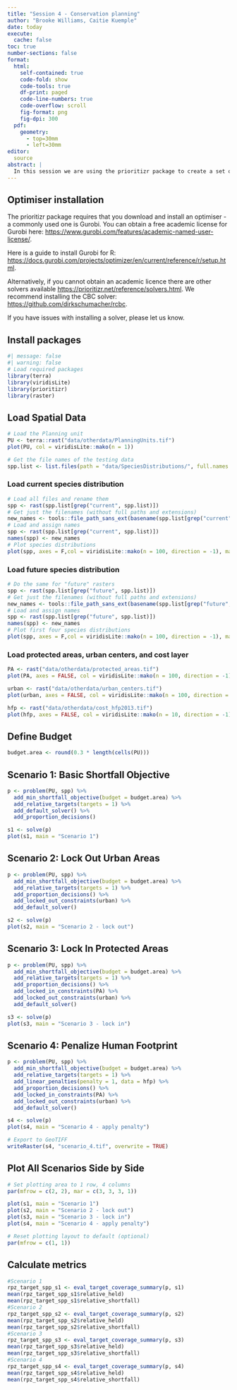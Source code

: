 ```yaml
---
title: "Session 4 - Conservation planning"
author: "Brooke Williams, Caitie Kuemple"
date: today
execute: 
  cache: false
toc: true
number-sections: false
format: 
  html:
    self-contained: true
    code-fold: show
    code-tools: true
    df-print: paged
    code-line-numbers: true
    code-overflow: scroll
    fig-format: png
    fig-dpi: 300
  pdf:
    geometry: 
      - top=30mm
      - left=30mm
editor:
  source
abstract: |
  In this session we are using the prioritizr package to create a set of conservation scenarios for protecting the future distribution of koalas in the SEQ region. 
---
```


## Optimiser installation

The prioritizr package requires that you download and install an optimiser - a commonly used one is Gurobi. You can obtain a free academic license for Gurobi here: [https://www.gurobi.com/features/academic-named-user-license/](https://www.gurobi.com/features/academic-named-user-license/). 

Here is a guide to install Gurobi for R: [https://docs.gurobi.com/projects/optimizer/en/current/reference/r/setup.html](https://docs.gurobi.com/projects/optimizer/en/current/reference/r/setup.html). 

Alternatively, if you cannot obtain an academic licence there are other solvers available [https://prioritizr.net/reference/solvers.html](https://prioritizr.net/reference/solvers.html). We recommend installing the CBC solver: [https://github.com/dirkschumacher/rcbc](https://github.com/dirkschumacher/rcbc). 

If you have issues with installing a solver, please let us know.

## Install packages

```r
#| message: false
#| warning: false
# Load required packages
library(terra)
library(viridisLite)
library(prioritizr)
library(raster)
```

## Load Spatial Data

```r
# Load the Planning unit
PU <- terra::rast("data/otherdata/PlanningUnits.tif")
plot(PU, col = viridisLite::mako(n = 1))
```

```r
# Get the file names of the testing data
spp.list <- list.files(path = "data/SpeciesDistributions/", full.names = TRUE, recursive = TRUE, pattern = ".tif$")
```

### Load current species distribution

```r
# Load all files and rename them
spp <- rast(spp.list[grep("current", spp.list)])
# Get just the filenames (without full paths and extensions)
new_names <- tools::file_path_sans_ext(basename(spp.list[grep("current", spp.list)]))
# Load and assign names
spp <- rast(spp.list[grep("current", spp.list)])
names(spp) <- new_names
# Plot species distributions
plot(spp, axes = F,col = viridisLite::mako(n = 100, direction = -1), main = c(names(spp)))
```

### Load future species distribution

```r
# Do the same for "future" rasters
spp <- rast(spp.list[grep("future", spp.list)])
# Get just the filenames (without full paths and extensions)
new_names <- tools::file_path_sans_ext(basename(spp.list[grep("future", spp.list)]))
# Load and assign names
spp <- rast(spp.list[grep("future", spp.list)])
names(spp) <- new_names
# Plot first four species distributions
plot(spp, axes = F,col = viridisLite::mako(n = 100, direction = -1), main = c(names(spp)))
```

### Load protected areas, urban centers, and cost layer

```r
PA <- rast("data/otherdata/protected_areas.tif")
plot(PA, axes = FALSE, col = viridisLite::mako(n = 100, direction = -1), main = "Protected Areas (I & II)")

urban <- rast("data/otherdata/urban_centers.tif")
plot(urban, axes = FALSE, col = viridisLite::mako(n = 100, direction = -1), main = "Urban Centers")

hfp <- rast("data/otherdata/cost_hfp2013.tif")
plot(hfp, axes = FALSE, col = viridisLite::mako(n = 10, direction = -1), main = "Global human footprint")
```

## Define Budget

```r
budget.area <- round(0.3 * length(cells(PU)))
```

## Scenario 1: Basic Shortfall Objective

```r
p <- problem(PU, spp) %>% 
  add_min_shortfall_objective(budget = budget.area) %>%
  add_relative_targets(targets = 1) %>% 
  add_default_solver() %>%
  add_proportion_decisions()

s1 <- solve(p)
plot(s1, main = "Scenario 1")
```

## Scenario 2: Lock Out Urban Areas

```r
p <- problem(PU, spp) %>% 
  add_min_shortfall_objective(budget = budget.area) %>%
  add_relative_targets(targets = 1) %>%
  add_proportion_decisions() %>%
  add_locked_out_constraints(urban) %>%
  add_default_solver()

s2 <- solve(p)
plot(s2, main = "Scenario 2 - lock out")
```

## Scenario 3: Lock In Protected Areas

```r
p <- problem(PU, spp) %>% 
  add_min_shortfall_objective(budget = budget.area) %>%
  add_relative_targets(targets = 1) %>%
  add_proportion_decisions() %>%
  add_locked_in_constraints(PA) %>%
  add_locked_out_constraints(urban) %>%
  add_default_solver()

s3 <- solve(p)
plot(s3, main = "Scenario 3 - lock in")
```

## Scenario 4: Penalize Human Footprint

```r
p <- problem(PU, spp) %>% 
  add_min_shortfall_objective(budget = budget.area) %>%
  add_relative_targets(targets = 1) %>%
  add_linear_penalties(penalty = 1, data = hfp) %>%
  add_proportion_decisions() %>%
  add_locked_in_constraints(PA) %>%
  add_locked_out_constraints(urban) %>%
  add_default_solver()

s4 <- solve(p)
plot(s4, main = "Scenario 4 - apply penalty")

# Export to GeoTIFF
writeRaster(s4, "scenario_4.tif", overwrite = TRUE)
```

## Plot All Scenarios Side by Side

```r
# Set plotting area to 1 row, 4 columns
par(mfrow = c(2, 2), mar = c(3, 3, 3, 1))

plot(s1, main = "Scenario 1")
plot(s2, main = "Scenario 2 - lock out")
plot(s3, main = "Scenario 3 - lock in")
plot(s4, main = "Scenario 4 - apply penalty")

# Reset plotting layout to default (optional)
par(mfrow = c(1, 1))
```

## Calculate metrics

```r
#Scenario 1
rpz_target_spp_s1 <- eval_target_coverage_summary(p, s1) 
mean(rpz_target_spp_s1$relative_held)
mean(rpz_target_spp_s1$relative_shortfall) 
#Scenario 2
rpz_target_spp_s2 <- eval_target_coverage_summary(p, s2) 
mean(rpz_target_spp_s2$relative_held)
mean(rpz_target_spp_s2$relative_shortfall) 
#Scenario 3
rpz_target_spp_s3 <- eval_target_coverage_summary(p, s3) 
mean(rpz_target_spp_s3$relative_held)
mean(rpz_target_spp_s3$relative_shortfall)
#Scenario 4
rpz_target_spp_s4 <- eval_target_coverage_summary(p, s4) 
mean(rpz_target_spp_s4$relative_held)
mean(rpz_target_spp_s4$relative_shortfall)  
```
